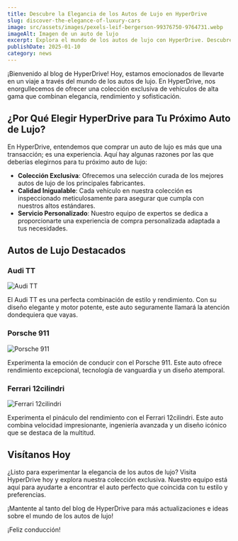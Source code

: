 ```yaml
---
title: Descubre la Elegancia de los Autos de Lujo en HyperDrive
slug: discover-the-elegance-of-luxury-cars
image: src/assets/images/pexels-leif-bergerson-99376750-9764731.webp
imageAlt: Imagen de un auto de lujo
excerpt: Explora el mundo de los autos de lujo con HyperDrive. Descubre la elegancia, rendimiento y sofisticación de nuestra colección exclusiva.
publishDate: 2025-01-10
category: news
---
```


¡Bienvenido al blog de HyperDrive! Hoy, estamos emocionados de llevarte en un viaje a través del mundo de los autos de lujo. En HyperDrive, nos enorgullecemos de ofrecer una colección exclusiva de vehículos de alta gama que combinan elegancia, rendimiento y sofisticación.

## ¿Por Qué Elegir HyperDrive para Tu Próximo Auto de Lujo?

En HyperDrive, entendemos que comprar un auto de lujo es más que una transacción; es una experiencia. Aquí hay algunas razones por las que deberías elegirnos para tu próximo auto de lujo:

-   **Colección Exclusiva**: Ofrecemos una selección curada de los mejores autos de lujo de los principales fabricantes.
-   **Calidad Inigualable**: Cada vehículo en nuestra colección es inspeccionado meticulosamente para asegurar que cumpla con nuestros altos estándares.
-   **Servicio Personalizado**: Nuestro equipo de expertos se dedica a proporcionarte una experiencia de compra personalizada adaptada a tus necesidades.

## Autos de Lujo Destacados

### Audi TT

![Audi TT](src/assets/images/cars/audi-tt.webp)

El Audi TT es una perfecta combinación de estilo y rendimiento. Con su diseño elegante y motor potente, este auto seguramente llamará la atención dondequiera que vayas.

### Porsche 911

![Porsche 911](src/assets/images/cars/porsche-911.webp)

Experimenta la emoción de conducir con el Porsche 911. Este auto ofrece rendimiento excepcional, tecnología de vanguardia y un diseño atemporal.

### Ferrari 12cilindri

![Ferrari 12cilindri](src/assets/images/cars/ferrari-12cilindri.webp)

Experimenta el pináculo del rendimiento con el Ferrari 12cilindri. Este auto combina velocidad impresionante, ingeniería avanzada y un diseño icónico que se destaca de la multitud.

## Visítanos Hoy

¿Listo para experimentar la elegancia de los autos de lujo? Visita HyperDrive hoy y explora nuestra colección exclusiva. Nuestro equipo está aquí para ayudarte a encontrar el auto perfecto que coincida con tu estilo y preferencias.

¡Mantente al tanto del blog de HyperDrive para más actualizaciones e ideas sobre el mundo de los autos de lujo!

¡Feliz conducción!
